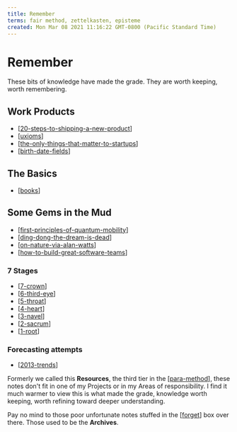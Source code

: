 ```yaml
---
title: Remember
terms: fair method, zettelkasten, episteme
created: Mon Mar 08 2021 11:16:22 GMT-0800 (Pacific Standard Time)
---
```


# Remember

These bits of knowledge have made the grade. They are worth keeping, worth remembering.

## Work Products

- [[20-steps-to-shipping-a-new-product]]
- [[uxioms]]
- [[the-only-things-that-matter-to-startups]]
- [[birth-date-fields]]

## The Basics

- [[books]]

## Some Gems in the Mud

- [[first-principles-of-quantum-mobility]]
- [[ding-dong-the-dream-is-dead]]
- [[on-nature-via-alan-watts]]
- [[how-to-build-great-software-teams]]

### 7 Stages

- [[7-crown]]
- [[6-third-eye]]
- [[5-throat]]
- [[4-heart]]
- [[3-navel]]
- [[2-sacrum]]
- [[1-root]]

### Forecasting attempts

- [[2013-trends]]

Formerly we called this **Resources**, the third tier in the [[para-method]], these notes don't fit in one of my Projects or in my Areas of responsibility. I find it much warmer to view this is what made the grade, knowledge worth keeping, worth refining toward deeper understanding.

Pay no mind to those poor unfortunate notes stuffed in the [[forget]] box over there. Those used to be the **Archives**.

[//begin]: # 'Autogenerated link references for markdown compatibility'
[on-nature-via-alan-watts]: remember/on-nature-via-alan-watts 'On Nature, via Alan Watts'
[how-to-build-great-software-teams]: remember/ux/how-to-build-great-software-teams "We're trying to build great software (teams)"
[ding-dong-the-dream-is-dead]: forget/poetry/ding-dong-the-dream-is-dead 'Ding Dong the Dream is Dead'
[forget]: forget 'Forget'
[20-steps-to-shipping-a-new-product]: remember/20-steps-to-shipping-a-new-product '20 Steps To Shipping A New Product'
[uxioms]: remember/uxioms 'Uxioms'
[the-only-things-that-matter-to-startups]: remember/the-only-things-that-matter-to-startups 'The only things that matter to a startup'
[birth-date-fields]: remember/birth-date-fields 'Happy birthday - Date of birth input field best practices'
[books]: remember/books 'Books'
[first-principles-of-quantum-mobility]: remember/first-principles-of-quantum-mobility 'First Principles of Quantum Mobility'
[7-crown]: remember/7-crown 'Crown'
[6-third-eye]: remember/6-third-eye 'Third Eye'
[5-throat]: remember/5-throat 'Throat'
[4-heart]: remember/4-heart 'Heart'
[3-navel]: remember/3-navel 'Navel'
[2-sacrum]: remember/2-sacrum 'Sacrum'
[1-root]: remember/1-root 'Root'
[2013-trends]: remember/2013-trends 'Trends to Watch in 2013'
[para-method]: intend/para-method 'PARA method'
[//end]: # 'Autogenerated link references'

